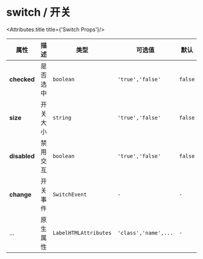 
# switch / 开关

<Attributes>
  
<Attributes.title title={'Switch Props'}/>

| 属性         | 描述     | 类型                  | 可选值               | 默认    |
| ------------ | -------- | --------------------- | -------------------- | ------- |
| **checked**  | 是否选中 | `boolean`             | `'true','false'`     | `false` |
| **size**     | 开关大小 | `string`              | `'true','false'`     | `false` |
| **disabled** | 禁用交互 | `boolean`             | `'true','false'`     | `false` |
| **change**   | 开关事件 | `SwitchEvent`         | `-`                  | `-`     |
| ...          | 原生属性 | `LabelHTMLAttributes` | `'class','name',...` | `-`     |

</Attributes>
